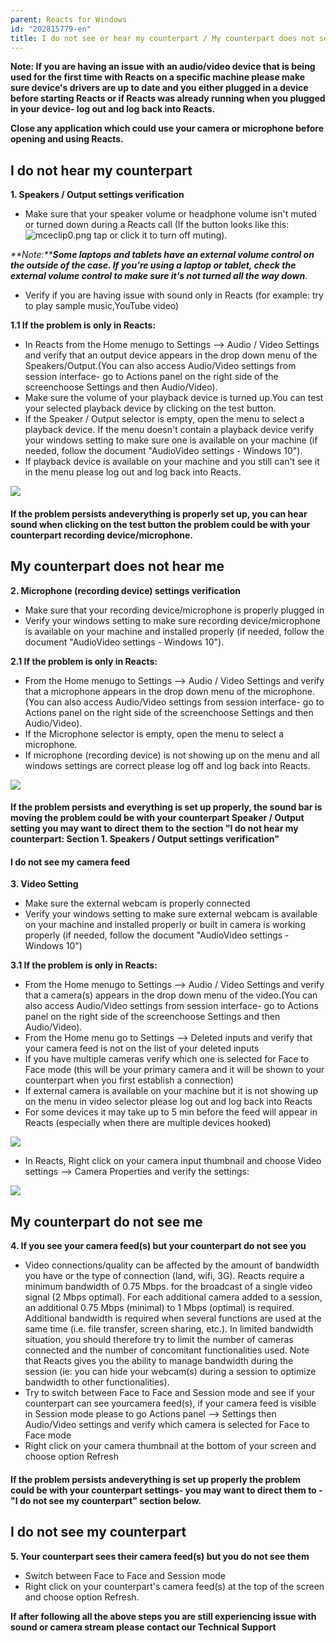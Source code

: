 ```yaml
---
parent: Reacts for Windows
id: "202815779-en"
title: I do not see or hear my counterpart / My counterpart does not see or hear me
---
```

**Note: If you are having an issue with an audio/video device that is being used for the first time with Reacts on a specific machine please make sure device's drivers are up to date and you either plugged in a device before starting Reacts or if Reacts was already running when you plugged in your device- log out and log back into Reacts.**

**Close any application which could use your camera or microphone before opening and using Reacts.**

**I do not hear my counterpart**
--------------------------------

**1\. Speakers / Output settings verification**

*   Make sure that your speaker volume or headphone volume isn't muted or turned down during a Reacts call (If the button looks like this: ![mceclip0.png](@assets/attachments/8368309161373.png) tap or click it to turn off muting).

_**Note:****Some laptops and tablets have an external volume control on the outside of the case. If you're using a laptop or tablet, check the external volume control to make sure it's not turned all the way down**._

*   Verify if you are having issue with sound only in Reacts (for example: try to play sample music,YouTube video)

**1.1 If the problem is only in Reacts:**

*   In Reacts from the Home menugo to Settings --> Audio / Video Settings and verify that an output device appears in the drop down menu of the Speakers/Output.(You can also access Audio/Video settings from session interface- go to Actions panel on the right side of the screenchoose Settings and then Audio/Video).
*   Make sure the volume of your playback device is turned up.You can test your selected playback device by clicking on the test button.
*   If the Speaker / Output selector is empty, open the menu to select a playback device. If the menu doesn't contain a playback device verify your windows setting to make sure one is available on your machine (if needed, follow the document "AudioVideo settings - Windows 10").
*   If playback device is available on your machine and you still can't see it in the menu please log out and log back into Reacts.

![](@assets/attachments/Audio_Video_settings_speakers.png)

#### If the problem persists andeverything is properly set up, you can hear sound when clicking on the test button the problem could be with your counterpart recording device/microphone.

**My counterpart does not hear me**
-----------------------------------

**2\. Microphone (recording device) settings verification**

*   Make sure that your recording device/microphone is properly plugged in
*   Verify your windows setting to make sure recording device/microphone is available on your machine and installed properly (if needed, follow the document "AudioVideo settings - Windows 10").

**2.1 If the problem is only in Reacts:**

*   From the Home menugo to Settings --> Audio / Video Settings and verify that a microphone appears in the drop down menu of the microphone.(You can also access Audio/Video settings from session interface- go to Actions panel on the right side of the screenchoose Settings and then Audio/Video).
*   If the Microphone selector is empty, open the menu to select a microphone.
*   If microphone (recording device) is not showing up on the menu and all windows settings are correct please log off and log back into Reacts.

![](@assets/attachments/Audio_Video_settings_mic.png)

#### If the problem persists and everything is set up properly, the sound bar is moving the problem could be with your counterpart Speaker / Output setting you may want to direct them to the section "I do not hear my counterpart: Section 1. Speakers / Output settings verification"  

#### **I do not see my camera feed**

**3\. Video Setting**

*   Make sure the external webcam is properly connected
*   Verify your windows setting to make sure external webcam is available on your machine and installed properly or built in camera is working properly (if needed, follow the document "AudioVideo settings - Windows 10")

**3.1 If the problem is only in Reacts:**

*   From the Home menugo to Settings --> Audio / Video Settings and verify that a camera(s) appears in the drop down menu of the video.(You can also access Audio/Video settings from session interface- go to Actions panel on the right side of the screenchoose Settings and then Audio/Video).
*   From the Home menu go to Settings --> Deleted inputs and verify that your camera feed is not on the list of your deleted inputs
*   If you have multiple cameras verify which one is selected for Face to Face mode (this will be your primary camera and it will be shown to your counterpart when you first establish a connection)
*   If external camera is available on your machine but it is not showing up on the menu in video selector please log out and log back into Reacts
*   For some devices it may take up to 5 min before the feed will appear in Reacts (especially when there are multiple devices hooked)

![](@assets/attachments/Audio_Video_settings_video.png)

*   In Reacts, Right click on your camera input thumbnail and choose Video settings --> Camera Properties and verify the settings:

![](@assets/attachments/camera_properties.png)

**My counterpart do not see me**
--------------------------------

**4. If you see your camera feed(s) but your counterpart do not see you**

*   Video connections/quality can be affected by the amount of bandwidth you have or the type of connection (land, wifi, 3G). Reacts require a minimum bandwidth of 0.75 Mbps. for the broadcast of a single video signal (2 Mbps optimal). For each additional camera added to a session, an additional 0.75 Mbps (minimal) to 1 Mbps (optimal) is required. Additional bandwidth is required when several functions are used at the same time (i.e. file transfer, screen sharing, etc.). In limited bandwidth situation, you should therefore try to limit the number of cameras connected and the number of concomitant functionalities used. Note that Reacts gives you the ability to manage bandwidth during the session (ie: you can hide your webcam(s) during a session to optimize bandwidth to other functionalities).
*   Try to switch between Face to Face and Session mode and see if your counterpart can see yourcamera feed(s), if your camera feed is visible in Session mode please to go Actions panel --> Settings then Audio/Video settings and verify which camera is selected for Face to Face mode
*   Right click on your camera thumbnail at the bottom of your screen and choose option Refresh

#### If the problem persists andeverything is set up properly the problem could be with your counterpart settings- you may want to direct them to -"I do not see my counterpart" section below.

**I do not see my counterpart**
-------------------------------

**5\. Your counterpart sees their camera feed(s) but you do not see them**

*   Switch between Face to Face and Session mode
*   Right click on your counterpart's camera feed(s) at the top of the screen and choose option Refresh.

**If after following all the above steps you are still experiencing issue with sound or camera stream please contact our Technical Support**


